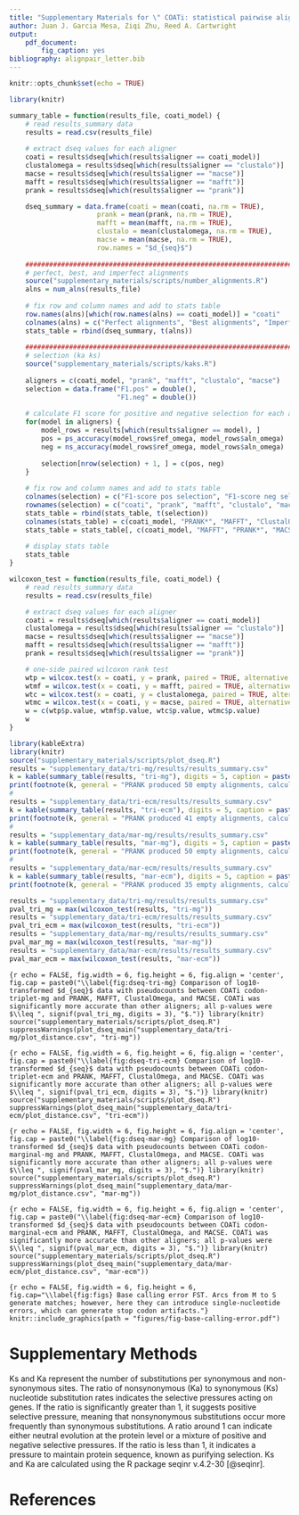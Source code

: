 ```yaml
---
title: "Supplementary Materials for \" COATi: statistical pairwise alignment of protein coding sequences\""
author: Juan J. Garcia Mesa, Ziqi Zhu, Reed A. Cartwright
output:
    pdf_document:
        fig_caption: yes
bibliography: alignpair_letter.bib
---
```


```r
knitr::opts_chunk$set(echo = TRUE)
```

```r
library(knitr)

summary_table = function(results_file, coati_model) {
    # read results_summary data
    results = read.csv(results_file)
    
    # extract dseq values for each aligner
    coati = results$dseq[which(results$aligner == coati_model)]
    clustalomega = results$dseq[which(results$aligner == "clustalo")]
    macse = results$dseq[which(results$aligner == "macse")]
    mafft = results$dseq[which(results$aligner == "mafft")]
    prank = results$dseq[which(results$aligner == "prank")]

    dseq_summary = data.frame(coati = mean(coati, na.rm = TRUE),
                      prank = mean(prank, na.rm = TRUE),
                      mafft = mean(mafft, na.rm = TRUE),
                      clustalo = mean(clustalomega, na.rm = TRUE),
                      macse = mean(macse, na.rm = TRUE),
                      row.names = "$d_{seq}$")
    
    ############################################################################
    # perfect, best, and imperfect alignments
    source("supplementary_materials/scripts/number_alignments.R")
    alns = num_alns(results_file)
    
    # fix row and column names and add to stats table
    row.names(alns)[which(row.names(alns) == coati_model)] = "coati"
    colnames(alns) = c("Perfect alignments", "Best alignments", "Imperfect alignments")
    stats_table = rbind(dseq_summary, t(alns))
    
    ############################################################################
    # selection (ka ks)
    source("supplementary_materials/scripts/kaks.R")
    
    aligners = c(coati_model, "prank", "mafft", "clustalo", "macse")
    selection = data.frame("F1.pos" = double(),
                           "F1.neg" = double())
    
    # calculate F1 score for positive and negative selection for each aligner
    for(model in aligners) {
        model_rows = results[which(results$aligner == model), ]
        pos = ps_accuracy(model_rows$ref_omega, model_rows$aln_omega)
        neg = ns_accuracy(model_rows$ref_omega, model_rows$aln_omega)
        
        selection[nrow(selection) + 1, ] = c(pos, neg)
    }
    
    # fix row and column names and add to stats table
    colnames(selection) = c("F1-score pos selection", "F1-score neg selection")
    rownames(selection) = c("coati", "prank", "mafft", "clustalo", "macse")
    stats_table = rbind(stats_table, t(selection))
    colnames(stats_table) = c(coati_model, "PRANK*", "MAFFT", "ClustalOmega", "MACSE")
    stats_table = stats_table[, c(coati_model, "MAFFT", "PRANK*", "MACSE", "ClustalOmega")]
    
    # display stats table
    stats_table
}

wilcoxon_test = function(results_file, coati_model) {
    # read results_summary data
    results = read.csv(results_file)

    # extract dseq values for each aligner
    coati = results$dseq[which(results$aligner == coati_model)]
    clustalomega = results$dseq[which(results$aligner == "clustalo")]
    macse = results$dseq[which(results$aligner == "macse")]
    mafft = results$dseq[which(results$aligner == "mafft")]
    prank = results$dseq[which(results$aligner == "prank")]

    # one-side paired wilcoxon rank test
    wtp = wilcox.test(x = coati, y = prank, paired = TRUE, alternative = "less")
    wtmf = wilcox.test(x = coati, y = mafft, paired = TRUE, alternative = "less")
    wtc = wilcox.test(x = coati, y = clustalomega, paired = TRUE, alternative = "less")
    wtmc = wilcox.test(x = coati, y = macse, paired = TRUE, alternative = "less")
    w = c(wtp$p.value, wtmf$p.value, wtc$p.value, wtmc$p.value)
    w
}
```

```r
library(kableExtra)
library(knitr)
source("supplementary_materials/scripts/plot_dseq.R")
results = "supplementary_data/tri-mg/results/results_summary.csv"
k = kable(summary_table(results, "tri-mg"), digits = 5, caption = paste("Accuracy of COATi codon-triplet-mg, PRANK, MAFFT, ClustalOmega, and MACSE on 7719 simulated sequence pairs. Perfect alignments have $d_{seq}$ = 0, best alignments have lowest $d_{seq}$, and imperfect alignments have $d_{seq} > 0$ when at least one aligner found a perfect alignment. "), escape = FALSE) %>% kable_styling(latex_options = "HOLD_position")
print(footnote(k, general = "PRANK produced 50 empty alignments, calculations are based on 7669 alignments.", footnote_as_chunk = TRUE, general_title = "*"))
#
results = "supplementary_data/tri-ecm/results/results_summary.csv"
k = kable(summary_table(results, "tri-ecm"), digits = 5, caption = paste("Accuracy of COATi codon-triplet-ecm, PRANK, MAFFT, ClustalOmega, and MACSE on 7678 simulated sequence pairs. Perfect alignments have $d_{seq}$ = 0, best alignments have lowest $d_{seq}$, and imperfect alignments have $d_{seq} > 0$ when at least one aligner found a perfect alignment."), escape = FALSE) %>% kable_styling(latex_options = "HOLD_position")
print(footnote(k, general = "PRANK produced 41 empty alignments, calculations are based on 7637 alignments.", footnote_as_chunk = TRUE, general_title = "*"))
#
results = "supplementary_data/mar-mg/results/results_summary.csv"
k = kable(summary_table(results, "mar-mg"), digits = 5, caption = paste("Accuracy of COATi codon-marginal-mg, PRANK, MAFFT, ClustalOmega, and MACSE on 7661 simulated sequence pairs. Perfect alignments have $d_{seq}$ = 0, best alignments have lowest $d_{seq}$, and imperfect alignments have $d_{seq} > 0$ when at least one aligner found a perfect alignment. "), escape = FALSE) %>% kable_styling(latex_options = "HOLD_position")
print(footnote(k, general = "PRANK produced 50 empty alignments, calculations are based on 7611 alignments.", footnote_as_chunk = TRUE, general_title = "*"))
#
results = "supplementary_data/mar-ecm/results/results_summary.csv"
k = kable(summary_table(results, "mar-ecm"), digits = 5, caption = paste("Accuracy of COATi codon-marginal-ecm, PRANK, MAFFT, ClustalOmega, and MACSE on 7710 simulated sequence pairs. Perfect alignments have $d_{seq}$ = 0, best alignments have lowest $d_{seq}$, and imperfect alignments have $d_{seq} > 0$ when at least one aligner found a perfect alignment."), escape = FALSE) %>% kable_styling(latex_options = "HOLD_position")
print(footnote(k, general = "PRANK produced 35 empty alignments, calculations are based on 7675 alignments.", footnote_as_chunk = TRUE, general_title = "*"))
```

\newpage

```r
results = "supplementary_data/tri-mg/results/results_summary.csv"
pval_tri_mg = max(wilcoxon_test(results, "tri-mg"))
results = "supplementary_data/tri-ecm/results/results_summary.csv"
pval_tri_ecm = max(wilcoxon_test(results, "tri-ecm"))
results = "supplementary_data/mar-mg/results/results_summary.csv"
pval_mar_mg = max(wilcoxon_test(results, "mar-mg"))
results = "supplementary_data/mar-ecm/results/results_summary.csv"
pval_mar_ecm = max(wilcoxon_test(results, "mar-ecm"))
```

```{r echo = FALSE, fig.width = 6, fig.height = 6, fig.align = 'center', fig.cap = paste0("\\label{fig:dseq-tri-mg} Comparison of log10-transformed $d_{seq}$ data with pseudocounts between COATi codon-triplet-mg and PRANK, MAFFT, ClustalOmega, and MACSE. COATi was significantly more accurate than other aligners; all p-values were $\\leq ", signif(pval_tri_mg, digits = 3), "$.")}
library(knitr)
source("supplementary_materials/scripts/plot_dseq.R")
suppressWarnings(plot_dseq_main("supplementary_data/tri-mg/plot_distance.csv", "tri-mg"))
```

```{r echo = FALSE, fig.width = 6, fig.height = 6, fig.align = 'center', fig.cap = paste0("\\label{fig:dseq-tri-ecm} Comparison of log10-transformed $d_{seq}$ data with pseudocounts between COATi codon-triplet-ecm and PRANK, MAFFT, ClustalOmega, and MACSE. COATi was significantly more accurate than other aligners; all p-values were $\\leq ", signif(pval_tri_ecm, digits = 3), "$.")}
library(knitr)
source("supplementary_materials/scripts/plot_dseq.R")
suppressWarnings(plot_dseq_main("supplementary_data/tri-ecm/plot_distance.csv", "tri-ecm"))
```

```{r echo = FALSE, fig.width = 6, fig.height = 6, fig.align = 'center', fig.cap = paste0("\\label{fig:dseq-mar-mg} Comparison of log10-transformed $d_{seq}$ data with pseudocounts between COATi codon-marginal-mg and PRANK, MAFFT, ClustalOmega, and MACSE. COATi was significantly more accurate than other aligners; all p-values were $\\leq ", signif(pval_mar_mg, digits = 3), "$.")}
library(knitr)
source("supplementary_materials/scripts/plot_dseq.R")
suppressWarnings(plot_dseq_main("supplementary_data/mar-mg/plot_distance.csv", "mar-mg"))
```

```{r echo = FALSE, fig.width = 6, fig.height = 6, fig.align = 'center', fig.cap = paste0("\\label{fig:dseq-mar-ecm} Comparison of log10-transformed $d_{seq}$ data with pseudocounts between COATi codon-marginal-ecm and PRANK, MAFFT, ClustalOmega, and MACSE. COATi was significantly more accurate than other aligners; all p-values were $\\leq ", signif(pval_mar_ecm, digits = 3), "$.")}
library(knitr)
source("supplementary_materials/scripts/plot_dseq.R")
suppressWarnings(plot_dseq_main("supplementary_data/mar-ecm/plot_distance.csv", "mar-ecm"))
```

\newpage

```{r echo = FALSE, fig.width = 6, fig.height = 6, fig.cap="\\label{fig:figs} Base calling error FST. Arcs from M to S generate matches; however, here they can introduce single-nucleotide errors, which can generate stop codon artifacts."}
knitr::include_graphics(path = "figures/fig-base-calling-error.pdf")
```

\newpage

# Supplementary Methods

Ks and Ka represent the number of substitutions per synonymous and non-synonymous sites. The ratio of nonsynonymous (Ka) to synonymous (Ks) nucleotide substitution rates indicates the selective pressures acting on genes. If the ratio is significantly greater than 1, it suggests positive selective pressure, meaning that nonsynonymous substitutions occur more frequently than synonymous substitutions. A ratio around 1 can indicate either neutral evolution at the protein level or a mixture of positive and negative selective pressures. If the ratio is less than 1, it indicates a pressure to maintain protein sequence, known as purifying selection.
Ks and Ka are calculated using the R package seqinr v.4.2-30 [@seqinr].

# References

<div id="refs"></div>